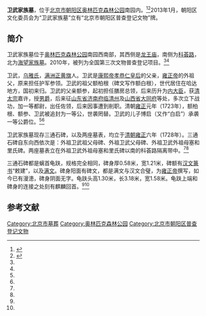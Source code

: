'''卫武家族墓'''，位于[[北京市|北京市]][[朝阳区_(北京市)|朝阳区]][[奥林匹克森林公园|奥林匹克森林公园]]南园内。<ref name=cywh>{{Cite web |url=http://www.risingsun.org.cn/culherit/culold/8a24f0a03d34746f013d3f0040ee0021.html |title=卫武家族墓碑，朝阳文化，2013-03-06 |accessdate=2014-10-19 |archive-date=2015-09-24 |archive-url=https://web.archive.org/web/20150924091339/http://www.risingsun.org.cn/culherit/culold/8a24f0a03d34746f013d3f0040ee0021.html |dead-url=yes }}</ref><ref name=cyszwh>{{Cite web |url=http://whfw.bjchy.gov.cn/whly/402883ef3e9195be013e966675cf0420.html |title=卫武家族墓碑刻，朝阳数字文化网，2013-05-12 |accessdate=2014-10-19 |archive-date=2014-10-19 |archive-url=https://web.archive.org/web/20141019194434/http://whfw.bjchy.gov.cn/whly/402883ef3e9195be013e966675cf0420.html |dead-url=yes }}</ref>2013年1月，朝阳区文化委员会为“卫武家族墓”立有“北京市朝阳区普查登记文物”牌。

==简介==
卫武家族墓位于[[奥林匹克森林公园|奥林匹克森林公园]]南园西南部，其西侧是[[龙王庙_(奥林匹克森林公园)|龙王庙]]，南侧为[[科荟路|科荟路]]，北为[[海望家族墓|海望家族墓]]。2010年，被列为全国第三次文物普查登记项目。<ref name=cywh/><ref name=cyszwh/>

卫武，[[乌雅氏|乌雅氏]]，[[满洲正黄旗|满洲正黄旗]]人。卫武是[[康熙帝|康熙帝]][[孝恭仁皇后|孝恭仁皇后]]的父亲，[[雍正帝|雍正帝]]的外祖父，原来担任护军参领。卫武的祖父额柏根（碑文写作额白根），世代居住在哈达地方，国初来归。卫武的父亲额参，起初担任膳房总领，后来历升为[[内大臣|内大臣]]，获[[清太宗|清太宗]]嘉许，授[[男爵|男爵]]，后来征[[山东省|山东省]][[济南府|济南府]][[临清州|临清州]]及[[山西省|山西省]][[大同府|大同府]]等处，多次立下战功，加一等都尉，出任佐领，后来因事遭到削职。清朝[[雍正|雍正]]元年（1723年），额柏根、额参、卫武被追封为一等公，世袭罔替。卫武的儿子博启（又作“白启”）承袭一等公爵位。<ref name=cywh/><ref name=cyszwh/>

卫武家族墓现存三通石碑，以及两座墓表，均立于[[清朝|清朝]][[雍正|雍正]]六年（1728年）。三通石碑自东向西依次是：外祖卫武祖父母碑、外祖卫武父母碑、外祖卫武外祖母塞和里氏碑。两座墓表立在外祖卫武外祖母塞和里氏碑以南的科荟路隔离带中。<ref name=cywh/><ref name=cyszwh/>

三通石碑都是螭首龟趺，规格完全相同，碑身厚0.58米，宽1.21米，碑额有[[汉文|汉文]][[篆书|篆书]]“敕建”，以及[[满文|满文]]。碑身阳面有碑文，都是满文与汉文合璧，为[[雍正帝|雍正帝]]撰写，如今已有漫漶，碑身阴面无字。龟趺头高1.30米，长3.18米，宽1.58米。龟趺上端和碑身的连接之处刻有麒麟回首。<ref name=cywh/><ref name=cyszwh/>

==参考文献==
{{reflist}}

[[Category:北京市墓葬|Category:北京市墓葬]]
[[Category:奥林匹克森林公园|Category:奥林匹克森林公园]]
[[Category:北京市朝阳区普查登记文物|Category:北京市朝阳区普查登记文物]]